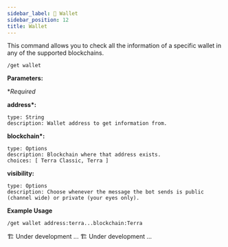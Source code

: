 ```yaml
---
sidebar_label: 💼 Wallet
sidebar_position: 12
title: Wallet
---
```


<!-- Imports -->


<!-- Documentation -->

This command allows you to check all the information of a specific wallet in any of the supported blockchains.

<Tabs groupId="platforms">
<TabItem value="discord" label="Discord" default>

```
/get wallet
```

<p>
  <strong>Parameters:</strong>
</p>

\*_Required_

**address\*:**

    type: String
    description: Wallet address to get information from.

**blockchain\*:**

    type: Options
    description: Blockchain where that address exists.
    choices: [ Terra Classic, Terra ]

**visibility:**

    type: Options
    description: Choose whenever the message the bot sends is public (channel wide) or private (your eyes only).

**Example Usage**

```
/get wallet address:terra...blockchain:Terra
```

</TabItem>

<TabItem value="telegram" label="Telegram">
  🏗️ Under development ...
</TabItem>

<TabItem value="Twitter" label="Twitter">
  🏗️ Under development ...
</TabItem>
</Tabs>
